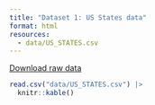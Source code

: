 ```yaml
---
title: "Dataset 1: US States data"
format: html
resources:
  - data/US_STATES.csv
---
```


[Download raw data](data/US_STATES.csv){.download-link}


```r
read.csv("data/US_STATES.csv") |>
  knitr::kable()
```

